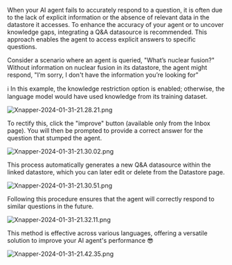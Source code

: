 When your AI agent fails to accurately respond to a question, it is often due to the lack of explicit information or the absence of relevant data in the datastore it accesses. To enhance the accuracy of your agent or to uncover knowledge gaps, integrating a Q&A datasource is recommended.
This approach enables the agent to access explicit answers to specific questions.

Consider a scenario where an agent is queried, "What’s nuclear fusion?" Without information on nuclear fusion in its datastore, the agent might respond, "I’m sorry, I don't have the information you’re looking for”

<aside>
ℹ️ In this example, the knowledge restriction option is enabled; otherwise, the language model would have used knowledge from its training dataset.

</aside>

![Xnapper-2024-01-31-21.28.21.png](/images/fine-tuning/Xnapper-2024-01-31-21.28.21.png)

To rectify this, click the "improve" button (available only from the Inbox page). You will then be prompted to provide a correct answer for the question that stumped the agent.

![Xnapper-2024-01-31-21.30.02.png](/images/fine-tuning/Xnapper-2024-01-31-21.30.02.png)

This process automatically generates a new Q&A datasource within the linked datastore, which you can later edit or delete from the Datastore page.

![Xnapper-2024-01-31-21.30.51.png](/images/fine-tuning/Xnapper-2024-01-31-21.30.51.png)

Following this procedure ensures that the agent will correctly respond to similar questions in the future.

![Xnapper-2024-01-31-21.32.11.png](/images/fine-tuning/Xnapper-2024-01-31-21.32.11.png)

This method is effective across various languages, offering a versatile solution to improve your AI agent's performance 😎

![Xnapper-2024-01-31-21.42.35.png](/images/fine-tuning/Xnapper-2024-01-31-21.42.35.png)
